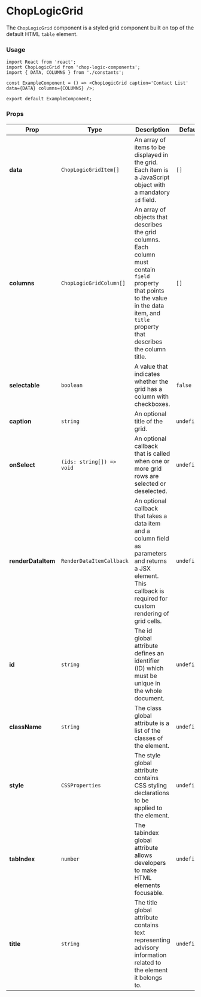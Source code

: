 
<Meta of={ChopLogicGridStories} title='ChopLogicGrid' />

# ChopLogicGrid

The `ChopLogicGrid` component is a styled grid component built on top of the default HTML `table` element.

### Usage

```tsx
import React from 'react';
import ChopLogicGrid from 'chop-logic-components';
import { DATA, COLUMNS } from './constants';

const ExampleComponent = () => <ChopLogicGrid caption='Contact List' data={DATA} columns={COLUMNS} />;

export default ExampleComponent;
```

### Props

| Prop               | Type                      | Description                                                                                                                                                                                     | Default     | Required |
|--------------------|---------------------------|-------------------------------------------------------------------------------------------------------------------------------------------------------------------------------------------------|-------------|----------|
| **data**           | `ChopLogicGridItem[]`     | An array of items to be displayed in the grid. Each item is a JavaScript object with a mandatory `id` field.                                                                                    | `[]`        | Yes      |
| **columns**        | `ChopLogicGridColumn[]`   | An array of objects that describes the grid columns. Each column must contain `field` property that points to the value in the data item, and `title` property that describes the column title. | `[]`        | Yes      |
| **selectable**     | `boolean`                 | A value that indicates whether the grid has a column with checkboxes.                                                                                                                           | `false`     | No       |
| **caption**        | `string`                  | An optional title of the grid.                                                                                                                                                                  | `undefined` | No       |
| **onSelect**       | `(ids: string[]) => void` | An optional callback that is called when one or more grid rows are selected or deselected.                                                                                                      | `undefined` | No       |
| **renderDataItem** | `RenderDataItemCallback`  | An optional callback that takes a data item and a column field as parameters and returns a JSX element. This callback is required for custom rendering of grid cells.                           | `undefined` | No       |
| **id**             | `string`                  | The id global attribute defines an identifier (ID) which must be unique in the whole document.                                                                                                  | `undefined` | No       |
| **className**      | `string`                  | The class global attribute is a list of the classes of the element.                                                                                                                             | `undefined` | No       |
| **style**          | `CSSProperties`           | The style global attribute contains CSS styling declarations to be applied to the element.                                                                                                      | `undefined` | No       |
| **tabIndex**       | `number`                  | The tabindex global attribute allows developers to make HTML elements focusable.                                                                                                                | `undefined` | No       |
| **title**          | `string`                  | The title global attribute contains text representing advisory information related to the element it belongs to.                                                                                | `undefined` | No       |

